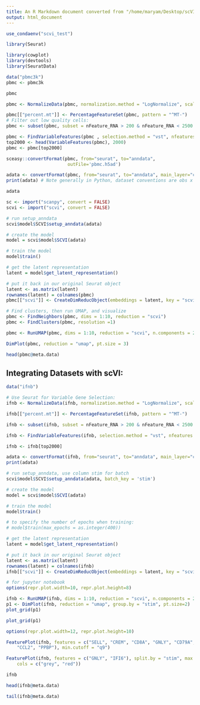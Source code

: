 ```yaml
---
title: An R Markdown document converted from "/home/maryam/Desktop/scVI/working_scvi_script.ipynb"
output: html_document
---
```



```r
use_condaenv("scvi_test")
```

```r
library(Seurat)
```

```r
library(cowplot)
library(devtools)
library(SeuratData)
```

```r
data("pbmc3k")
pbmc <- pbmc3k
```

```r
pbmc
```

```r
pbmc <- NormalizeData(pbmc, normalization.method = "LogNormalize", scale.factor = 10000)
```

```r
pbmc[["percent.mt"]] <- PercentageFeatureSet(pbmc, pattern = "^MT-")
# Filter out low quality cells:
pbmc <- subset(pbmc, subset = nFeature_RNA > 200 & nFeature_RNA < 2500 & percent.mt <5)
```

```r
pbmc <- FindVariableFeatures(pbmc , selection.method = "vst", nfeatures = 2000)
top2000 <- head(VariableFeatures(pbmc), 2000)
pbmc <- pbmc[top2000]
```

```r
sceasy::convertFormat(pbmc, from="seurat", to="anndata",
                       outFile='pbmc.h5ad')
```

```r
adata <- convertFormat(pbmc, from="seurat", to="anndata", main_layer="counts", drop_single_values=FALSE)
print(adata) # Note generally in Python, dataset conventions are obs x var
```

```r
adata
```

```r
sc <- import("scanpy", convert = FALSE)
scvi <- import("scvi", convert = FALSE)
```

```r
# run setup_anndata
scvi$model$SCVI$setup_anndata(adata)
```

```r
# create the model
model = scvi$model$SCVI(adata)
```

```r
# train the model
model$train()
```

```r
# get the latent representation
latent = model$get_latent_representation()
```

```r
# put it back in our original Seurat object
latent <- as.matrix(latent)
rownames(latent) = colnames(pbmc)
pbmc[["scvi"]] <- CreateDimReducObject(embeddings = latent, key = "scvi_", assay = DefaultAssay(pbmc))
```

```r
# Find clusters, then run UMAP, and visualize
pbmc <- FindNeighbors(pbmc, dims = 1:10, reduction = "scvi")
pbmc <- FindClusters(pbmc, resolution =1)

pbmc <- RunUMAP(pbmc, dims = 1:10, reduction = "scvi", n.components = 2)

```

```r
DimPlot(pbmc, reduction = "umap", pt.size = 3)
```

```r
head(pbmc@meta.data)
```

## Integrating Datasets with scVI:

```r
data("ifnb")
```

```r
# Use Seurat for Variable Gene Selection:
ifnb <- NormalizeData(ifnb, normalization.method = "LogNormalize", scale.factor = 10000)
```

```r
ifnb[["percent.mt"]] <- PercentageFeatureSet(ifnb, pattern = "^MT-")
```

```r
ifnb <- subset(ifnb, subset = nFeature_RNA > 200 & nFeature_RNA < 2500 & percent.mt < 5)
```

```r
ifnb <- FindVariableFeatures(ifnb, selection.method = "vst", nfeatures = 2000)
```

```r
ifnb <- ifnb[top2000]
```

```r
adata <- convertFormat(ifnb, from="seurat", to="anndata", main_layer="counts", drop_single_values=FALSE)
print(adata)
```

```r
# run setup_anndata, use column stim for batch
scvi$model$SCVI$setup_anndata(adata, batch_key = 'stim')

# create the model
model = scvi$model$SCVI(adata)

# train the model
model$train()

# to specify the number of epochs when training:
# model$train(max_epochs = as.integer(400))
```

```r
# get the latent representation
latent = model$get_latent_representation()

# put it back in our original Seurat object
latent <- as.matrix(latent)
rownames(latent) = colnames(ifnb)
ifnb[["scvi"]] <- CreateDimReducObject(embeddings = latent, key = "scvi_", assay = DefaultAssay(ifnb))
```

```r
# for jupyter notebook
options(repr.plot.width=10, repr.plot.height=8)

ifnb <- RunUMAP(ifnb, dims = 1:10, reduction = "scvi", n.components = 2)
p1 <- DimPlot(ifnb, reduction = "umap", group.by = "stim", pt.size=2)
plot_grid(p1)
```

```r
plot_grid(p1)
```

```r
options(repr.plot.width=12, repr.plot.height=10)

FeaturePlot(ifnb, features = c("SELL", "CREM", "CD8A", "GNLY", "CD79A", "FCGR3A", 
    "CCL2", "PPBP"), min.cutoff = "q9")
```

```r
FeaturePlot(ifnb, features = c("GNLY", "IFI6"), split.by = "stim", max.cutoff = 3, 
    cols = c("grey", "red"))
```

```r
ifnb
```

```r
head(ifnb@meta.data)
```

```r
tail(ifnb@meta.data)
```

